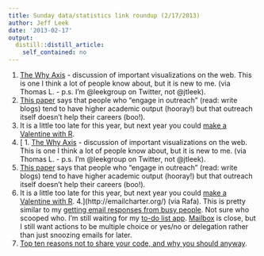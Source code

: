 ```yaml
---
title: Sunday data/statistics link roundup (2/17/2013)
author: Jeff Leek
date: '2013-02-17'
output:
  distill::distill_article:
    self_contained: no
---
```


  1. <span style="line-height: 15.989583969116211px;"><a href="http://thewhyaxis.info/">The Why Axis</a> - discussion of important visualizations on the web. This is one I think a lot of people know about, but it is new to me. (via Thomas L. - p.s. I'm @leekgroup on Twitter, not @jtleek). </span>
  2. [This paper](http://arxiv.org/abs/0810.4672) says that people who "engage in outreach" (read: write blogs) tend to have higher academic output (hooray!) but that outreach itself doesn't help their careers (boo!).
  3. It is a little too late for this year, but next year you could [make a Valentine with R](http://blog.revolutionanalytics.com/2013/02/make-a-valentines-heart-with-r.html).
  4. [  1. <span style="line-height: 15.989583969116211px;"><a href="http://thewhyaxis.info/">The Why Axis</a> - discussion of important visualizations on the web. This is one I think a lot of people know about, but it is new to me. (via Thomas L. - p.s. I'm @leekgroup on Twitter, not @jtleek). </span>
  2. [This paper](http://arxiv.org/abs/0810.4672) says that people who "engage in outreach" (read: write blogs) tend to have higher academic output (hooray!) but that outreach itself doesn't help their careers (boo!).
  3. It is a little too late for this year, but next year you could [make a Valentine with R](http://blog.revolutionanalytics.com/2013/02/make-a-valentines-heart-with-r.html).
  4.](http://emailcharter.org/) (via Rafa). This is pretty similar to my [getting email responses from busy people](http://simplystatistics.org/2011/09/23/getting-email-responses-from-busy-people/). Not sure who scooped who. I'm still waiting for my [to-do list app](http://simplystatistics.org/2012/12/05/an-idea-for-killing-email/). [Mailbox](http://www.mailboxapp.com/) is close, but I still want actions to be multiple choice or yes/no or delegation rather than just snoozing emails for later.
  5. [Top ten reasons not to share your code, and why you should anyway](http://faculty.washington.edu/rjl/pubs/topten/topten.pdf).
